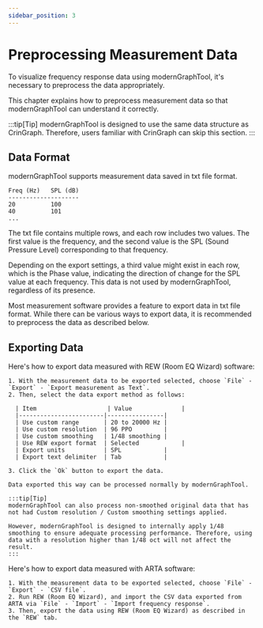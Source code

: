 ```yaml
---
sidebar_position: 3
---
```



# Preprocessing Measurement Data

To visualize frequency response data using modernGraphTool, it's necessary to preprocess the data appropriately.

This chapter explains how to preprocess measurement data so that modernGraphTool can understand it correctly.

:::tip[Tip]
modernGraphTool is designed to use the same data structure as CrinGraph. Therefore, users familiar with CrinGraph can skip this section.
:::

## Data Format

modernGraphTool supports measurement data saved in txt file format.

```
Freq (Hz)   SPL (dB)
--------------------
20          100
40          101
...
```

The txt file contains multiple rows, and each row includes two values. The first value is the frequency, and the second value is the SPL (Sound Pressure Level) corresponding to that frequency.

Depending on the export settings, a third value might exist in each row, which is the Phase value, indicating the direction of change for the SPL value at each frequency. This data is not used by modernGraphTool, regardless of its presence.

Most measurement software provides a feature to export data in txt file format. While there can be various ways to export data, it is recommended to preprocess the data as described below.

## Exporting Data

<Tabs>
  <TabItem value="REW" label="REW" default>
    Here's how to export data measured with REW (Room EQ Wizard) software:

    1. With the measurement data to be exported selected, choose `File` - `Export` - `Export measurement as Text`.
    2. Then, select the data export method as follows:

      | Item                    | Value              |
      |------------------------|----------------|
      | Use custom range       | 20 to 20000 Hz |
      | Use custom resolution  | 96 PPO         |
      | Use custom smoothing   | 1/48 smoothing |
      | Use REW export format  | Selected            |
      | Export units           | SPL            |
      | Export text delimiter  | Tab            |

    3. Click the `Ok` button to export the data.

    Data exported this way can be processed normally by modernGraphTool.

    :::tip[Tip]
    modernGraphTool can also process non-smoothed original data that has not had Custom resolution / Custom smoothing settings applied.

    However, modernGraphTool is designed to internally apply 1/48 smoothing to ensure adequate processing performance. Therefore, using data with a resolution higher than 1/48 oct will not affect the result.
    :::
  </TabItem>
  <TabItem value="ARTA" label="ARTA">
    Here's how to export data measured with ARTA software:

    1. With the measurement data to be exported selected, choose `File` - `Export` - `CSV file`.
    2. Run REW (Room EQ Wizard), and import the CSV data exported from ARTA via `File` - `Import` - `Import frequency response`.
    3. Then, export the data using REW (Room EQ Wizard) as described in the `REW` tab.
  </TabItem>
</Tabs>